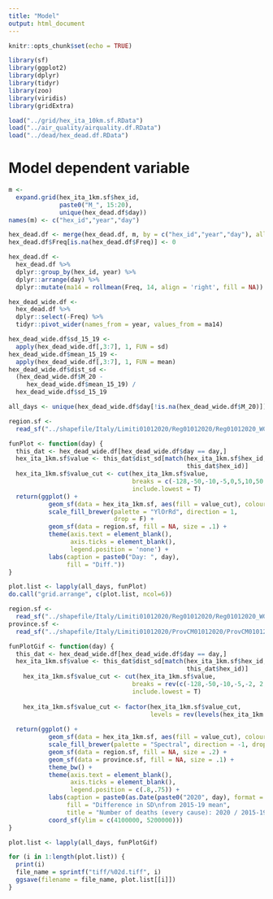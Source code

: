 ```yaml
---
title: "Model"
output: html_document
---
```


```r
knitr::opts_chunk$set(echo = TRUE)

library(sf)
library(ggplot2)
library(dplyr)
library(tidyr)
library(zoo)
library(viridis)
library(gridExtra)
```

```r
load("../grid/hex_ita_10km.sf.RData")
load("../air_quality/airquality.df.RData")
load("../dead/hex_dead.df.RData")
```


# Model dependent variable

```r
m <- 
  expand.grid(hex_ita_1km.sf$hex_id, 
              paste0("M_", 15:20), 
              unique(hex_dead.df$day))
names(m) <- c("hex_id","year","day")

hex_dead.df <- merge(hex_dead.df, m, by = c("hex_id","year","day"), all.y = T)
hex_dead.df$Freq[is.na(hex_dead.df$Freq)] <- 0

hex_dead.df <-
  hex_dead.df %>%
  dplyr::group_by(hex_id, year) %>%
  dplyr::arrange(day) %>%
  dplyr::mutate(ma14 = rollmean(Freq, 14, align = 'right', fill = NA))

hex_dead_wide.df <- 
  hex_dead.df %>%
  dplyr::select(-Freq) %>%
  tidyr::pivot_wider(names_from = year, values_from = ma14)

hex_dead_wide.df$sd_15_19 <- 
  apply(hex_dead_wide.df[,3:7], 1, FUN = sd)
hex_dead_wide.df$mean_15_19 <- 
  apply(hex_dead_wide.df[,3:7], 1, FUN = mean)
hex_dead_wide.df$dist_sd <- 
  (hex_dead_wide.df$M_20 - 
     hex_dead_wide.df$mean_15_19) /
  hex_dead_wide.df$sd_15_19 
```


```r
all_days <- unique(hex_dead_wide.df$day[!is.na(hex_dead_wide.df$M_20)])

region.sf <- 
  read_sf("../shapefile/Italy/Limiti01012020/Reg01012020/Reg01012020_WGS84.shp")

funPlot <- function(day) {
  this_dat <- hex_dead_wide.df[hex_dead_wide.df$day == day,] 
  hex_ita_1km.sf$value <- this_dat$dist_sd[match(hex_ita_1km.sf$hex_id,
                                                 this_dat$hex_id)]
  hex_ita_1km.sf$value_cut <- cut(hex_ita_1km.sf$value, 
                                  breaks = c(-128,-50,-10,-5,0,5,10,50,128),
                                  include.lowest = T)
  return(ggplot() +
           geom_sf(data = hex_ita_1km.sf, aes(fill = value_cut), colour = NA) +
           scale_fill_brewer(palette = "YlOrRd", direction = 1,
                             drop = F) +
           geom_sf(data = region.sf, fill = NA, size = .1) +
           theme(axis.text = element_blank(),
                 axis.ticks = element_blank(),
                 legend.position = 'none') +
           labs(caption = paste0("Day: ", day),
                fill = "Diff."))
}

plot.list <- lapply(all_days, funPlot)
do.call("grid.arrange", c(plot.list, ncol=6))
```


```r

region.sf <- 
  read_sf("../shapefile/Italy/Limiti01012020/Reg01012020/Reg01012020_WGS84.shp")
province.sf <- 
  read_sf("../shapefile/Italy/Limiti01012020/ProvCM01012020/ProvCM01012020_WGS84.shp")

funPlotGif <- function(day) {
  this_dat <- hex_dead_wide.df[hex_dead_wide.df$day == day,] 
  hex_ita_1km.sf$value <- this_dat$dist_sd[match(hex_ita_1km.sf$hex_id,
                                                 this_dat$hex_id)]
    hex_ita_1km.sf$value_cut <- cut(hex_ita_1km.sf$value, 
                                  breaks = rev(c(-128,-50,-10,-5,-2, 2,5,10,50,128)),
                                  include.lowest = T)
    
    hex_ita_1km.sf$value_cut <- factor(hex_ita_1km.sf$value_cut,
                                       levels = rev(levels(hex_ita_1km.sf$value_cut)))
    
  return(ggplot() +
           geom_sf(data = hex_ita_1km.sf, aes(fill = value_cut), colour = NA) +
           scale_fill_brewer(palette = "Spectral", direction = -1, drop = FALSE) +
           geom_sf(data = region.sf, fill = NA, size = .2) +
           geom_sf(data = province.sf, fill = NA, size = .1) +
           theme_bw() +
           theme(axis.text = element_blank(),
                 axis.ticks = element_blank(),
                 legend.position = c(.8,.75)) +
           labs(caption = paste0(as.Date(paste0("2020", day), format = "%Y%m%d"), "    (right-aligned 14-day m.a.)"),
                fill = "Difference in SD\nfrom 2015-19 mean",
                title = "Number of deaths (every cause): 2020 / 2015-19 difference") +
           coord_sf(ylim = c(4100000, 5200000)))
}

plot.list <- lapply(all_days, funPlotGif)

for (i in 1:length(plot.list)) {
  print(i)
  file_name = sprintf("tiff/%02d.tiff", i)
  ggsave(filename = file_name, plot.list[[i]])
}
```

